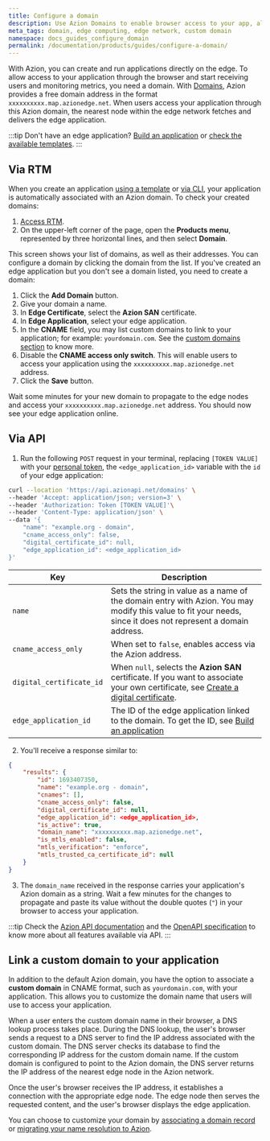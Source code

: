```yaml
---
title: Configure a domain
description: Use Azion Domains to enable browser access to your app, allowing user traffic and metrics tracking.
meta_tags: domain, edge computing, edge network, custom domain
namespace: docs_guides_configure_domain
permalink: /documentation/products/guides/configure-a-domain/
---
```


With Azion, you can create and run applications directly on the edge. To allow access to your application through the browser and start receiving users and monitoring metrics, you need a domain. With [Domains](/en/documentation/products/edge-application/domains/), Azion provides a free domain address in the format `xxxxxxxxxx.map.azionedge.net`. When users access your application through this Azion domain, the nearest node within the edge network fetches and delivers the edge application.

:::tip
Don't have an edge application? [Build an application](/en/documentation/products/guides/build/build-an-application/) or [check the available templates](/en/documentation/products/start-with-a-template/).
:::

## Via RTM

When you create an application [using a template](/en/documentation/products/start-with-a-template/) or [via CLI](/en/documentation/products/build/develop-with-azion/cli/), your application is automatically associated with an Azion domain. To check your created domains:

1. [Access RTM](https://manager.azion.com).
2. On the upper-left corner of the page, open the **Products menu**, represented by three horizontal lines, and then select **Domain**.

This screen shows your list of domains, as well as their addresses. You can configure a domain by clicking the domain from the list. If you've created an edge application but you don't see a domain listed, you need to create a domain:

1. Click the **Add Domain** button.
2. Give your domain a name.
3. In **Edge Certificate**, select the **Azion SAN** certificate.
4. In **Edge Application**, select your edge application.
5. In the **CNAME** field, you may list custom domains to link to your application; for example: `yourdomain.com`. See the [custom domains section](#link-a-custom-domain-to-your-application) to know more.
6. Disable the **CNAME access only switch**. This will enable users to access your application using the `xxxxxxxxxx.map.azionedge.net` address.
7. Click the **Save** button.

Wait some minutes for your new domain to propagate to the edge nodes and access your `xxxxxxxxxx.map.azionedge.net` address. You should now see your edge application online.

## Via API

1. Run the following `POST` request in your terminal, replacing `[TOKEN VALUE]` with your [personal token](/en/documentation/products/guides/personal-tokens/), the `<edge_application_id>` variable with the `id` of your edge application:

```bash
curl --location 'https://api.azionapi.net/domains' \
--header 'Accept: application/json; version=3' \
--header 'Authorization: Token [TOKEN VALUE]'\
--header 'Content-Type: application/json' \
--data '{
    "name": "example.org - domain",
    "cname_access_only": false,
    "digital_certificate_id": null,
    "edge_application_id": <edge_application_id>
}'
```

  | Key | Description |
  | --- | --- |
  | `name` | Sets the string in value as a name of the domain entry with Azion. You may modify this value to fit your needs, since it does not represent a domain address. |
  | `cname_access_only` | When set to `false`, enables access via the Azion address. |
  | `digital_certificate_id` | When `null`, selects the **Azion SAN** certificate. If you want to associate your own certificate, see [Create a digital certificate](/en/documentation/products/guides/create-a-digital-certificate/#via-api). |
  | `edge_application_id` | The ID of the edge application linked to the domain. To get the ID, see [Build an application](/en/documentation/products/guides/build/build-an-application/) |

2. You'll receive a response similar to:

```json
{
    "results": {
        "id": 1693407350,
        "name": "example.org - domain",
        "cnames": [],
        "cname_access_only": false,
        "digital_certificate_id": null,
        "edge_application_id": <edge_application_id>,
        "is_active": true,
        "domain_name": "xxxxxxxxxx.map.azionedge.net",
        "is_mtls_enabled": false,
        "mtls_verification": "enforce",
        "mtls_trusted_ca_certificate_id": null
    }
}
```

3. The `domain_name` received in the response carries your application's Azion domain as a string. Wait a few minutes for the changes to propagate and paste its value without the double quotes (`"`) in your browser to access your application.

:::tip
Check the [Azion API documentation](https://api.azion.com/) and the [OpenAPI specification](https://github.com/aziontech/azionapi-openapi/) to know more about all features available via API.
:::

## Link a custom domain to your application

In addition to the default Azion domain, you have the option to associate a **custom domain** in CNAME format, such as `yourdomain.com`, with your application. This allows you to customize the domain name that users will use to access your application.

When a user enters the custom domain name in their browser, a DNS lookup process takes place. During the DNS lookup, the user's browser sends a request to a DNS server to find the IP address associated with the custom domain. The DNS server checks its database to find the corresponding IP address for the custom domain name. If the custom domain is configured to point to the Azion domain, the DNS server returns the IP address of the nearest edge node in the Azion network.

Once the user's browser receives the IP address, it establishes a connection with the appropriate edge node. The edge node then serves the requested content, and the user's browser displays the edge application.

You can choose to customize your domain by [associating a domain record](/en/documentation/products/guides/point-domain-to-azion/) or [migrating your name resolution to Azion](/en/documentation/products/guides/migrate-ns-to-azion/).
